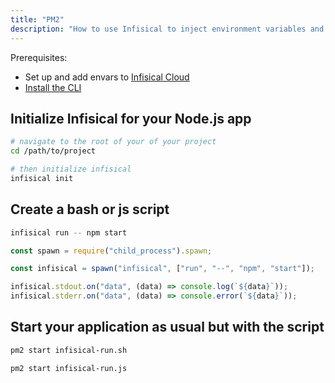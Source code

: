 ---
title: "PM2"
description: "How to use Infisical to inject environment variables and secrets with PM2 into a Node.js app"
---

Prerequisites:

- Set up and add envars to [Infisical Cloud](https://app.infisical.com)
- [Install the CLI](/cli/overview)

## Initialize Infisical for your Node.js app

```bash
# navigate to the root of your of your project
cd /path/to/project

# then initialize infisical
infisical init
```

## Create a bash or js script

<CodeGroup>

```bash infisical-run.sh
infisical run -- npm start
```

```js infisical-run.js
const spawn = require("child_process").spawn;

const infisical = spawn("infisical", ["run", "--", "npm", "start"]);

infisical.stdout.on("data", (data) => console.log(`${data}`));
infisical.stderr.on("data", (data) => console.error(`${data}`));
```

</CodeGroup>

## Start your application as usual but with the script

<CodeGroup>

```bash infisical-run.sh
pm2 start infisical-run.sh
```

```bash infisical-run.js
pm2 start infisical-run.js
```

</CodeGroup>

